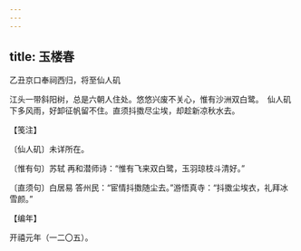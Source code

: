 ```yaml
---
---
---
```

title: 玉楼春
---



乙丑京口奉祠西归，将至仙人矶





江头一带斜阳树，总是六朝人住处。悠悠兴废不关心，惟有沙洲双白鹭。　仙人矶下多风雨，好卸征帆留不住。直须抖擞尽尘埃，却趁新凉秋水去。





【笺注】


〔仙人矶〕未详所在。

〔惟有句〕苏轼 再和潜师诗：“惟有飞来双白鹭，玉羽琼枝斗清好。”

〔直须句〕白居易 答州民：“宦情抖擞随尘去。”游悟真寺：“抖擞尘埃衣，礼拜冰雪颜。”





【编年】


开禧元年（一二〇五）。